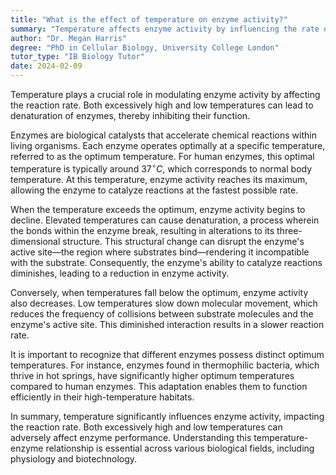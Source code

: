```yaml
---
title: "What is the effect of temperature on enzyme activity?"
summary: "Temperature affects enzyme activity by influencing the rate of reaction; too high or low temperatures can denature enzymes."
author: "Dr. Megan Harris"
degree: "PhD in Cellular Biology, University College London"
tutor_type: "IB Biology Tutor"
date: 2024-02-09
---
```


Temperature plays a crucial role in modulating enzyme activity by affecting the reaction rate. Both excessively high and low temperatures can lead to denaturation of enzymes, thereby inhibiting their function.

Enzymes are biological catalysts that accelerate chemical reactions within living organisms. Each enzyme operates optimally at a specific temperature, referred to as the optimum temperature. For human enzymes, this optimal temperature is typically around $37^\circ C$, which corresponds to normal body temperature. At this temperature, enzyme activity reaches its maximum, allowing the enzyme to catalyze reactions at the fastest possible rate.

When the temperature exceeds the optimum, enzyme activity begins to decline. Elevated temperatures can cause denaturation, a process wherein the bonds within the enzyme break, resulting in alterations to its three-dimensional structure. This structural change can disrupt the enzyme's active site—the region where substrates bind—rendering it incompatible with the substrate. Consequently, the enzyme's ability to catalyze reactions diminishes, leading to a reduction in enzyme activity.

Conversely, when temperatures fall below the optimum, enzyme activity also decreases. Low temperatures slow down molecular movement, which reduces the frequency of collisions between substrate molecules and the enzyme's active site. This diminished interaction results in a slower reaction rate.

It is important to recognize that different enzymes possess distinct optimum temperatures. For instance, enzymes found in thermophilic bacteria, which thrive in hot springs, have significantly higher optimum temperatures compared to human enzymes. This adaptation enables them to function efficiently in their high-temperature habitats.

In summary, temperature significantly influences enzyme activity, impacting the reaction rate. Both excessively high and low temperatures can adversely affect enzyme performance. Understanding this temperature-enzyme relationship is essential across various biological fields, including physiology and biotechnology.
    